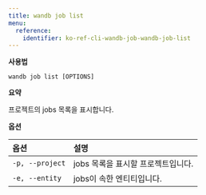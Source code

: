 ---
title: wandb job list
menu:
  reference:
    identifier: ko-ref-cli-wandb-job-wandb-job-list
---

**사용법**

`wandb job list [OPTIONS]`

**요약**

프로젝트의 jobs 목록을 표시합니다.

**옵션**

| **옵션** | **설명** |
| :--- | :--- |
| `-p, --project` | jobs 목록을 표시할 프로젝트입니다. |
| `-e, --entity` | jobs이 속한 엔티티입니다. |
